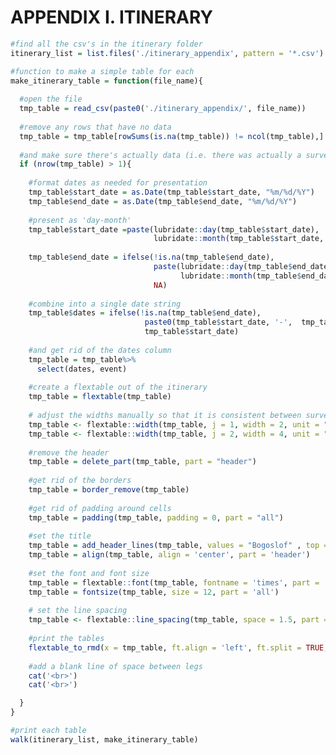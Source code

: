 # APPENDIX I. ITINERARY

```r

#find all the csv's in the itinerary folder
itinerary_list = list.files('./itinerary_appendix', pattern = '*.csv')

#function to make a simple table for each
make_itinerary_table = function(file_name){
  
  #open the file 
  tmp_table = read_csv(paste0('./itinerary_appendix/', file_name))
  
  #remove any rows that have no data
  tmp_table = tmp_table[rowSums(is.na(tmp_table)) != ncol(tmp_table),]
  
  #and make sure there's actually data (i.e. there was actually a survey!); if so make a table
  if (nrow(tmp_table) > 1){
  
    #format dates as needed for presentation
    tmp_table$start_date = as.Date(tmp_table$start_date, "%m/%d/%Y")
    tmp_table$end_date = as.Date(tmp_table$end_date, "%m/%d/%Y")
    
    #present as 'day-month'
    tmp_table$start_date =paste(lubridate::day(tmp_table$start_date), 
                                lubridate::month(tmp_table$start_date, label = TRUE, abbr = FALSE))
    
    tmp_table$end_date = ifelse(!is.na(tmp_table$end_date),
                                paste(lubridate::day(tmp_table$end_date), 
                                      lubridate::month(tmp_table$end_date, label = TRUE, abbr = FALSE)),
                                NA)
    
    #combine into a single date string
    tmp_table$dates = ifelse(!is.na(tmp_table$end_date),
                              paste0(tmp_table$start_date, '-',  tmp_table$end_date),
                              tmp_table$start_date)
    
    #and get rid of the dates column
    tmp_table = tmp_table%>%
      select(dates, event)
    
    #create a flextable out of the itinerary
    tmp_table = flextable(tmp_table)
    
    # adjust the widths manually so that it is consistent between surveys
    tmp_table <- flextable::width(tmp_table, j = 1, width = 2, unit = "in")
    tmp_table <- flextable::width(tmp_table, j = 2, width = 4, unit = "in")
    
    #remove the header
    tmp_table = delete_part(tmp_table, part = "header")
    
    #get rid of the borders
    tmp_table = border_remove(tmp_table)
    
    #get rid of padding around cells
    tmp_table = padding(tmp_table, padding = 0, part = "all")
    
    #set the title
    tmp_table = add_header_lines(tmp_table, values = "Bogoslof" , top = TRUE)
    tmp_table = align(tmp_table, align = 'center', part = 'header')
    
    #set the font and font size
    tmp_table = flextable::font(tmp_table, fontname = 'times', part = 'all')
    tmp_table = fontsize(tmp_table, size = 12, part = 'all')
    
    # set the line spacing
    tmp_table <- flextable::line_spacing(tmp_table, space = 1.5, part = 'all')
    
    #print the tables
    flextable_to_rmd(x = tmp_table, ft.align = 'left', ft.split = TRUE, print = TRUE)
    
    #add a blank line of space between legs
    cat('<br>')
    cat('<br>')

  }
}

#print each table
walk(itinerary_list, make_itinerary_table)

```




